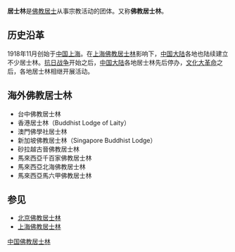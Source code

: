 '''居士林'''是[[佛教|佛教]][[居士|居士]]从事宗教活动的团体。又称'''佛教居士林'''。
==历史沿革==
1918年11月创始于[[中国|中国]][[上海|上海]]。在[[上海佛教居士林|上海佛教居士林]]影响下，[[中国|中国]][[大陆|大陆]]各地也陆续建立不少居士林。[[抗日战争|抗日战争]]开始之后，[[中国|中国]][[大陆|大陆]]各地居士林先后停办，[[文化大革命|文化大革命]]之后，各地居士林相继开展活动。

==海外佛教居士林==
* 台中佛教居士林
* 香港居士林（Buddhist Lodge of Laity）
* 澳門佛學社居士林
* 新加坡佛教居士林（Singapore Buddhist Lodge）
* 砂拉越古晉佛教居士林
* 馬來西亞千百家佛教居士林
* 馬來西亞北海佛教居士林
* 馬來西亞馬六甲佛教居士林

==参见==
*[[北京佛教居士林|北京佛教居士林]]
*[[上海佛教居士林|上海佛教居士林]]

[[Category:中国佛教居士林|]]